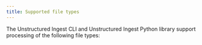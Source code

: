 ```yaml
---
title: Supported file types
---
```


The Unstructured Ingest CLI and Unstructured Ingest Python library support processing of the following file types:


<SupportedFileTypesPlatform />